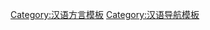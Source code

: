 {{Navbox
|name  = 徽語
|title = [[徽語|徽語]]
|state = autocollapse
|basestyle = 
|image = [[File:Idioma hui.png|130px]]
|group1 = [[徽語方言|方言區]]
|list1 = {{Navbox subgroup
  |group1 = [[績歙片]]
  |list1  = [[績溪話]] · [[歙縣話]]
  |group2 = [[休黟片]]
  |list2  = [[休寧話]] · [[屯溪話]] · [[黟縣話]]
  |group3 = [[祁婺片]]
  |list3  = [[祁門話]] · [[德興話]] · [[浮梁話]] · [[婺源話]] · [[木塔話（東至）]]
  |group4 = [[旌占片]]
  |list4  = [[旌德話]] · [[占大話（石台）]]
  |group5 = [[嚴州片]]
  |list5  = [[建德話]] · [[壽昌話]] · [[淳安話]] · [[遂安話]] · [[馬金話（開化）]]
 }}
<references/>


|below=
}}
<noinclude>
[[Category:汉语方言模板]]
[[Category:汉语导航模板]]
</noinclude>